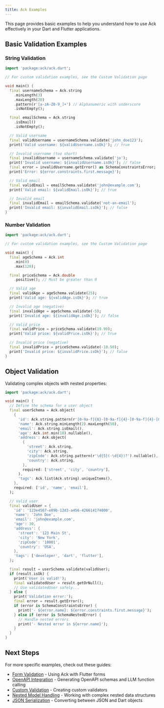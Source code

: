 ```yaml
---
title: Ack Examples
---
```


This page provides basic examples to help you understand how to use Ack effectively in your Dart and Flutter applications.

## Basic Validation Examples

### String Validation

```dart
import 'package:ack/ack.dart';

// For custom validation examples, see the Custom Validation page

void main() {
  final usernameSchema = Ack.string
    .minLength(3)
    .maxLength(20)
    .pattern(r'[a-zA-Z0-9_]+') // Alphanumeric with underscore
    .isNotEmpty();

  final emailSchema = Ack.string
    .isEmail()
    .isNotEmpty();

  // Valid username
  final validUsername = usernameSchema.validate('john_doe123');
  print('Valid username: ${validUsername.isOk}'); // true

  // Invalid username (too short)
  final invalidUsername = usernameSchema.validate('jo');
  print('Invalid username: ${invalidUsername.isOk}'); // false
  final error = invalidUsername.getError() as SchemaConstraintsError;
  print('Error: ${error.constraints.first.message}');

  // Valid email
  final validEmail = emailSchema.validate('john@example.com');
  print('Valid email: ${validEmail.isOk}'); // true

  // Invalid email
  final invalidEmail = emailSchema.validate('not-an-email');
  print('Invalid email: ${invalidEmail.isOk}'); // false
}
```

### Number Validation

```dart
import 'package:ack/ack.dart';

// For custom validation examples, see the Custom Validation page

void main() {
  final ageSchema = Ack.int
    .min(0)
    .max(120);

  final priceSchema = Ack.double
    .positive(); // Must be greater than 0

  // Valid age
  final validAge = ageSchema.validate(25);
  print('Valid age: ${validAge.isOk}'); // true

  // Invalid age (negative)
  final invalidAge = ageSchema.validate(-5);
  print('Invalid age: ${invalidAge.isOk}'); // false

  // Valid price
  final validPrice = priceSchema.validate(19.99);
  print('Valid price: ${validPrice.isOk}'); // true

  // Invalid price (negative)
  final invalidPrice = priceSchema.validate(-10.50);
  print('Invalid price: ${invalidPrice.isOk}'); // false
}
```

## Object Validation

Validating complex objects with nested properties:

```dart
import 'package:ack/ack.dart';

void main() {
  // Define the schema for a user object
  final userSchema = Ack.object(
    {
      'id': Ack.string.pattern(r'[0-9a-f]{8}-[0-9a-f]{4}-[0-9a-f]{4}-[0-9a-f]{4}-[0-9a-f]{12}'), // UUID format
      'name': Ack.string.minLength(2).maxLength(50),
      'email': Ack.string.isEmail(),
      'age': Ack.int.min(18).nullable(),
      'address': Ack.object(
        {
          'street': Ack.string,
          'city': Ack.string,
          'zipCode': Ack.string.pattern(r'\d{5}(-\d{4})?').nullable(), // US ZIP code format
          'country': Ack.string,
        },
        required: ['street', 'city', 'country'],
      ),
      'tags': Ack.list(Ack.string).uniqueItems(),
    },
    required: ['id', 'name', 'email'],
  );

  // Valid user
  final validUser = {
    'id': '123e4567-e89b-12d3-a456-426614174000',
    'name': 'John Doe',
    'email': 'john@example.com',
    'age': 30,
    'address': {
      'street': '123 Main St',
      'city': 'New York',
      'zipCode': '10001',
      'country': 'USA',
    },
    'tags': ['developer', 'dart', 'flutter'],
  };

  final result = userSchema.validate(validUser);
  if (result.isOk) {
    print('User is valid!');
    final validatedUser = result.getOrNull();
    // Use validatedUser safely...
  } else {
    print('Validation error:');
    final error = result.getError();
    if (error is SchemaConstraintsError) {
      print('- ${error.name}: ${error.constraints.first.message}');
    } else if (error is SchemaNestedError) {
      // Handle nested errors
      print('- Nested error in ${error.name}');
    }
  }
}
```

## Next Steps

For more specific examples, check out these guides:

- [Form Validation](/form-validation) - Using Ack with Flutter forms
- [OpenAPI Integration](/openapi-integration) - Generating OpenAPI schemas and LLM function calling
- [Custom Validation](/custom-validation) - Creating custom validators
- [Nested Model Handling](/nested-model-handling) - Working with complex nested data structures
- [JSON Serialization](/json-serialization) - Converting between JSON and Dart objects
